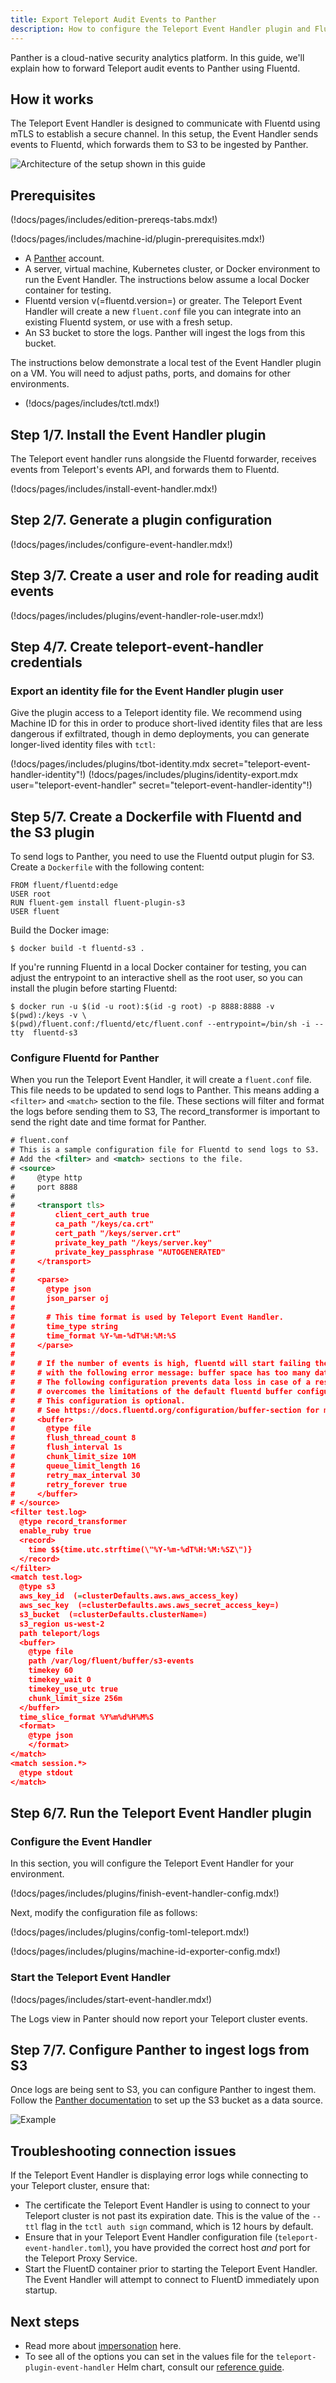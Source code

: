 ```yaml
---
title: Export Teleport Audit Events to Panther 
description: How to configure the Teleport Event Handler plugin and Fluentd to send audit logs to Panther
---
```


Panther is a cloud-native security analytics platform. In this guide, we'll explain
how to forward Teleport audit events to Panther using Fluentd.

## How it works

The Teleport Event Handler is designed to communicate with Fluentd using mTLS
to establish a secure channel. In this setup, the Event Handler sends events to Fluentd, which forwards them to S3 to be ingested by Panther.

![Architecture of the setup shown in this guide](../../../img/management/fluentd-diagram.png)

## Prerequisites

(!docs/pages/includes/edition-prereqs-tabs.mdx!)

(!docs/pages/includes/machine-id/plugin-prerequisites.mdx!)

- A [Panther](https://panther.com/product/request-a-demo/) account.
- A server, virtual machine, Kubernetes cluster, or Docker environment to run the
  Event Handler. The instructions below assume a local Docker container for testing.
- Fluentd version v(=fluentd.version=) or greater. The Teleport Event Handler
  will create a new `fluent.conf` file you can integrate into an existing Fluentd
  system, or use with a fresh setup.
- An S3 bucket to store the logs. Panther will ingest the logs from this bucket.

The instructions below demonstrate a local test of the Event Handler plugin on
a VM. You will need to adjust paths, ports, and domains for other environments.

- (!docs/pages/includes/tctl.mdx!)

## Step 1/7. Install the Event Handler plugin

The Teleport event handler runs alongside the Fluentd forwarder, receives events
from Teleport's events API, and forwards them to Fluentd.

(!docs/pages/includes/install-event-handler.mdx!)

## Step 2/7. Generate a plugin configuration

(!docs/pages/includes/configure-event-handler.mdx!)

## Step 3/7. Create a user and role for reading audit events

(!docs/pages/includes/plugins/event-handler-role-user.mdx!)

## Step 4/7. Create teleport-event-handler credentials

### Export an identity file for the Event Handler plugin user

Give the plugin access to a Teleport identity file. We recommend using Machine
ID for this in order to produce short-lived identity files that are less
dangerous if exfiltrated, though in demo deployments, you can generate
longer-lived identity files with `tctl`:

<Tabs>
<TabItem label="Machine ID">
(!docs/pages/includes/plugins/tbot-identity.mdx secret="teleport-event-handler-identity"!)
</TabItem>
<TabItem label="Long-lived identity files">
(!docs/pages/includes/plugins/identity-export.mdx user="teleport-event-handler" secret="teleport-event-handler-identity"!)
</TabItem>
</Tabs>

## Step 5/7. Create a Dockerfile with Fluentd and the S3 plugin

To send logs to Panther, you need to use the Fluentd output plugin for S3. Create
a `Dockerfile` with the following content:

```text
FROM fluent/fluentd:edge
USER root
RUN fluent-gem install fluent-plugin-s3
USER fluent
```

Build the Docker image:

```shell
$ docker build -t fluentd-s3 .
```

<Admonition type="tip" title="Testing Locally?">

If you're running Fluentd in a local Docker container for testing, you can adjust
the entrypoint to an interactive shell as the root user, so you can install the
plugin before starting Fluentd:

```code
$ docker run -u $(id -u root):$(id -g root) -p 8888:8888 -v $(pwd):/keys -v \
$(pwd)/fluent.conf:/fluentd/etc/fluent.conf --entrypoint=/bin/sh -i --tty  fluentd-s3
```

</Admonition>

### Configure Fluentd for Panther

When you run the Teleport Event Handler, it will create a `fluent.conf` file.  This file needs to be updated
to send logs to Panther. This means adding a `<filter>` and `<match>` section to the file. These sections
will filter and format the logs before sending them to S3, The record_transformer is important to send the 
right date and time format for Panther. 

```xml
# fluent.conf 
# This is a sample configuration file for Fluentd to send logs to S3. 
# Add the <filter> and <match> sections to the file.
# <source>
#     @type http
#     port 8888
#
#     <transport tls>
#         client_cert_auth true
#         ca_path "/keys/ca.crt"
#         cert_path "/keys/server.crt"
#         private_key_path "/keys/server.key"
#         private_key_passphrase "AUTOGENERATED"
#     </transport>
#
#     <parse>
#       @type json
#       json_parser oj
#
#       # This time format is used by Teleport Event Handler.
#       time_type string
#       time_format %Y-%m-%dT%H:%M:%S
#     </parse>
#
#     # If the number of events is high, fluentd will start failing the ingestion
#     # with the following error message: buffer space has too many data errors.
#     # The following configuration prevents data loss in case of a restart and
#     # overcomes the limitations of the default fluentd buffer configuration.
#     # This configuration is optional.
#     # See https://docs.fluentd.org/configuration/buffer-section for more details.
#     <buffer>
#       @type file
#       flush_thread_count 8
#       flush_interval 1s
#       chunk_limit_size 10M
#       queue_limit_length 16
#       retry_max_interval 30
#       retry_forever true
#     </buffer>
# </source>
<filter test.log>
  @type record_transformer
  enable_ruby true
  <record>
    time $${time.utc.strftime(\"%Y-%m-%dT%H:%M:%SZ\")}
  </record>
</filter>
<match test.log>
  @type s3
  aws_key_id  (=clusterDefaults.aws.aws_access_key)
  aws_sec_key  (=clusterDefaults.aws.aws_secret_access_key=)
  s3_bucket  (=clusterDefaults.clusterName=)
  s3_region us-west-2
  path teleport/logs
  <buffer>
    @type file
    path /var/log/fluent/buffer/s3-events
    timekey 60
    timekey_wait 0
    timekey_use_utc true
    chunk_limit_size 256m
  </buffer>
  time_slice_format %Y%m%d%H%M%S
  <format>
    @type json
    </format>
</match>
<match session.*>
  @type stdout
</match>
```

## Step 6/7. Run the Teleport Event Handler plugin

### Configure the Event Handler

In this section, you will configure the Teleport Event Handler for your
environment.

(!docs/pages/includes/plugins/finish-event-handler-config.mdx!)

Next, modify the configuration file as follows:

(!docs/pages/includes/plugins/config-toml-teleport.mdx!)

(!docs/pages/includes/plugins/machine-id-exporter-config.mdx!)

### Start the Teleport Event Handler

(!docs/pages/includes/start-event-handler.mdx!)

The Logs view in Panter should now report your Teleport cluster events. 

## Step 7/7. Configure Panther to ingest logs from S3

Once logs are being sent to S3, you can configure Panther to ingest them. Follow
the [Panther documentation](https://docs.panther.com/data-onboarding/supported-logs/teleport) to set
up the S3 bucket as a data source.

![Example ](../../../img/management/fluentd-diagram.png)

## Troubleshooting connection issues

If the Teleport Event Handler is displaying error logs while connecting to your
Teleport cluster, ensure that:

- The certificate the Teleport Event Handler is using to connect to your
  Teleport cluster is not past its expiration date. This is the value of the
  `--ttl` flag in the `tctl auth sign` command, which is 12 hours by default.
- Ensure that in your Teleport Event Handler configuration file
  (`teleport-event-handler.toml`), you have provided the correct host *and* port
  for the Teleport Proxy Service.
- Start the FluentD container prior to starting the Teleport Event Handler. The 
  Event Handler will attempt to connect to FluentD immediately upon startup.

## Next steps

- Read more about
[impersonation](../../access-controls/guides/impersonation.mdx)
here.
- To see all of the options you can set in the values file for the
`teleport-plugin-event-handler` Helm chart, consult our [reference
guide](../../reference/helm-reference/teleport-plugin-event-handler.mdx).
